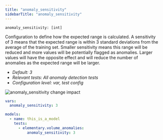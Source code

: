 ```yaml
---
title: "anomaly_sensitivity"
sidebarTitle: "anomaly_sensitivity"
---
```


`anomaly_sensitivity: [int]`

Configuration to define how the expected range is calculated. 
A sensitivity of 3 means that the expected range is within 3 standard deviations from the average of the training set. 
Smaller sensitivity means this range will be reduced and more values will be potentially flagged as anomalies. 
Larger values will have the opposite effect and will reduce the number of anomalies as the expected range will be larger.


- _Default: 3_
- _Relevant tests: All anomaly detection tests_
- _Configuration level: var, test config_

<Frame caption="anomaly_sensitivity change impact">
    <img
    src="https://res.cloudinary.com/diuctyblm/image/upload/v1681301377/Anomaly%20detection%20tests/sensitivity_r8lyue.png"
    alt="anomaly_sensitivity change impact"
    />
</Frame>

<RequestExample>

```yaml dbt_project.yml
vars:
  anomaly_sensitivity: 3
```

```yaml test
models:
  - name: this_is_a_model
    tests:
      - elementary.volume_anomalies:
          anomaly_sensitivity: 3
```

</RequestExample>
